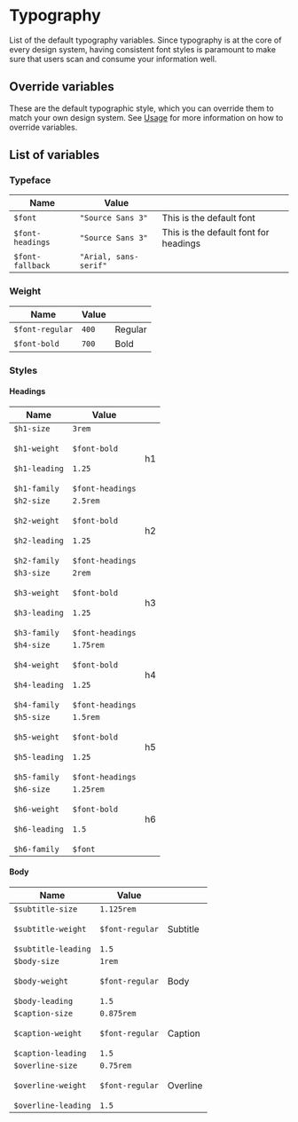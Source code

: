 ---
---

# Typography

List of the default typography variables. Since typography is at the core of every design system, having consistent font styles is paramount to make sure that users scan and consume your information well.

## Override variables

These are the default typographic style, which you can override them to match your own design system. See [Usage](/docs/getting-started/usage) for more information on how to override variables.

## List of variables

### Typeface

| Name | Value | |
| - | - | - |
| `$font` | `"Source Sans 3"` | This is the default font |
| `$font-headings` | `"Source Sans 3"` | This is the default font for headings |
| `$font-fallback` | `"Arial, sans-serif"` | |

### Weight

| Name | Value | |
| - | - | - |
| `$font-regular` | `400` | <span class="text-regular">Regular</span> |
| `$font-bold` | `700` | <span class="text-bold">Bold</span> |

### Styles

#### Headings

| Name | Value | |
| - | - | - |
| `$h1-size`<br></br>`$h1-weight`<br></br>`$h1-leading`<br></br>`$h1-family` | `3rem`<br></br>`$font-bold`<br></br>`1.25` <br></br>`$font-headings`| <span class="h1">h1</span> |
| `$h2-size`<br></br>`$h2-weight`<br></br>`$h2-leading`<br></br>`$h2-family` | `2.5rem`<br></br>`$font-bold`<br></br>`1.25`<br></br>`$font-headings` | <span class="h2">h2</span> |
| `$h3-size`<br></br>`$h3-weight`<br></br>`$h3-leading`<br></br>`$h3-family` | `2rem`<br></br>`$font-bold`<br></br>`1.25` <br></br>`$font-headings`| <span class="h3">h3</span> |
| `$h4-size`<br></br>`$h4-weight`<br></br>`$h4-leading`<br></br>`$h4-family` | `1.75rem`<br></br>`$font-bold`<br></br>`1.25`<br></br>`$font-headings` | <span class="h4">h4</span> |
| `$h5-size`<br></br>`$h5-weight`<br></br>`$h5-leading`<br></br>`$h5-family` | `1.5rem`<br></br>`$font-bold`<br></br>`1.25`<br></br>`$font-headings` | <span class="h5">h5</span> |
| `$h6-size`<br></br>`$h6-weight`<br></br>`$h6-leading`<br></br>`$h6-family` | `1.25rem`<br></br>`$font-bold`<br></br>`1.5`<br></br>`$font` | <span class="h6">h6</span> |

#### Body

| Name | Value | |
| - | - | - |
| `$subtitle-size`<br></br>`$subtitle-weight`<br></br>`$subtitle-leading` | `1.125rem`<br></br>`$font-regular`<br></br>`1.5` | <span class="subtitle">Subtitle</span> |
| `$body-size`<br></br>`$body-weight`<br></br>`$body-leading` | `1rem`<br></br>`$font-regular`<br></br>`1.5` | <span class="body">Body</span> |
| `$caption-size`<br></br>`$caption-weight`<br></br>`$caption-leading` | `0.875rem`<br></br>`$font-regular`<br></br>`1.5` | <span class="caption">Caption</span> |
| `$overline-size`<br></br>`$overline-weight`<br></br>`$overline-leading` | `0.75rem`<br></br>`$font-regular`<br></br>`1.5` | <span class="overline">Overline</span> |
